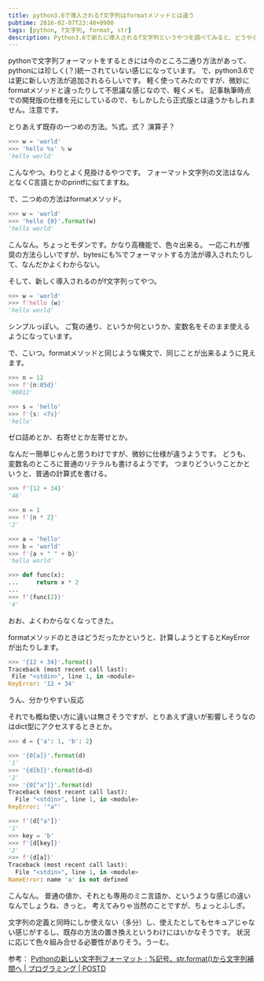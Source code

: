 ```yaml
---
title: python3.6で導入されるf文字列はformatメソッドとは違う
pubtime: 2016-02-07T23:48+0900
tags: [python, f文字列, format, str]
description: Python3.6で新たに導入されるf文字列というやつを調べてみると、どうやら今までのformatメソッドとは似て非なるもののようでした。その違いについて調べた記録です。
---
```


pythonで文字列フォーマットをするときには今のところ二通り方法があって、pythonには珍しく(？)統一されていない感じになっています。
で、python3.6では更に新しい方法が追加されるらしいです。
軽く使ってみたのですが、微妙にformatメソッドと違ったりして不思議な感じなので、軽くメモ。
記事執筆時点での開発版の仕様を元にしているので、もしかしたら正式版とは違うかもしれません。注意です。

とりあえず既存の一つめの方法。%式。式？ 演算子？
``` python
>>> w = 'world'
>>> 'hello %s' % w
'hello world'
```
こんなやつ。わりとよく見掛けるやつです。
フォーマット文字列の文法はなんとなくC言語とかのprintfに似てますね。

で、二つめの方法はformatメソッド。
``` python
>>> w = 'world'
>>> 'hello {0}'.format(w)
'hello world'
```
こんなん。ちょっとモダンです。かなり高機能で、色々出来る。
一応これが推奨の方法らしいですが、bytesにも%でフォーマットする方法が導入されたりして、なんだかよくわからない。

そして、新しく導入されるのがf文字列ってやつ。
``` python
>>> w = 'world'
>>> f'hello {w}'
'hello world'
```
シンプルっぽい。
ご覧の通り、というか何というか、変数名をそのまま使えるようになっています。

で、こいつ。formatメソッドと同じような構文で、同じことが出来るように見えます。
``` python
>>> n = 12
>>> f'{n:05d}'
'00012'

>>> s = 'hello'
>>> f'{s: <7s}'
'hello'
```
ゼロ詰めとか、右寄せとか左寄せとか。

なんだー簡単じゃんと思うわけですが、微妙に仕様が違うようです。
どうも、変数名のところに普通のリテラルも書けるようです。
つまりどういうことかというと、普通の計算式を書ける。
``` python
>>> f'{12 + 34}'
'46'

>>> n = 1
>>> f'{n * 2}'
'2'

>>> a = 'hello'
>>> b = 'world'
>>> f'{a + " " + b}'
'hello world'

>>> def func(x):
...     return x * 2
... 
>>> f'{func(2)}'
'4'
```
おお、よくわからなくなってきた。

formatメソッドのときはどうだったかというと、計算しようとするとKeyErrorが出たりします。
``` python
>>> '{12 + 34}'.format()
Traceback (most recent call last):
 File "<stdin>", line 1, in <module>
KeyError: '12 + 34'
```
うん、分かりやすい反応

それでも概ね使い方に違いは無さそうですが、とりあえず違いが影響しそうなのはdict型にアクセスするときとか。
``` python
>>> d = {'a': 1, 'b': 2}

>>> '{0[a]}'.format(d)
'1'
>>> '{d[b]}'.format(d=d)
'2'
>>> '{0["a"]}'.format(d)
Traceback (most recent call last):
  File "<stdin>", line 1, in <module>
KeyError: '"a"'

>>> f'{d["a"]}'
'1'
>>> key = 'b'
>>> f'{d[key]}'
'2'
>>> f'{d[a]}'
Traceback (most recent call last):
  File "<stdin>", line 1, in <module>
NameError: name 'a' is not defined
```
こんなん。
普通の値か、それとも専用のミニ言語か、というような感じの違いなんでしょうね、きっと。
考えてみりゃ当然のことですが、ちょっとふしぎ。

文字列の定義と同時にしか使えない（多分）し、使えたとしてもセキュアじゃない感じがするし、既存の方法の置き換えというわけにはいかなそうです。
状況に応じて色々組み合せる必要性がありそう。うーむ。

参考： [Pythonの新しい文字列フォーマット : %記号、str.format()から文字列補間へ | プログラミング | POSTD](http://postd.cc/new-string-formatting-in-python/)

